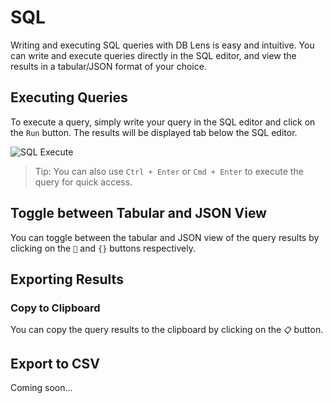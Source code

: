 # SQL

Writing and executing SQL queries with DB Lens is easy and intuitive. You can
write and execute queries directly in the SQL editor, and view the results in a
tabular/JSON format of your choice.

## Executing Queries

To execute a query, simply write your query in the SQL editor and click on the
`Run` button. The results will be displayed tab below the SQL editor.

![SQL Execute](/SQL_Execute.png)

> Tip: You can also use `Ctrl + Enter` or `Cmd + Enter` to execute the query for
> quick access.

## Toggle between Tabular and JSON View

You can toggle between the tabular and JSON view of the query results by
clicking on the `📄` and `{}` buttons respectively.

## Exporting Results

### Copy to Clipboard

You can copy the query results to the clipboard by clicking on the `📋` button.

## Export to CSV

Coming soon...
